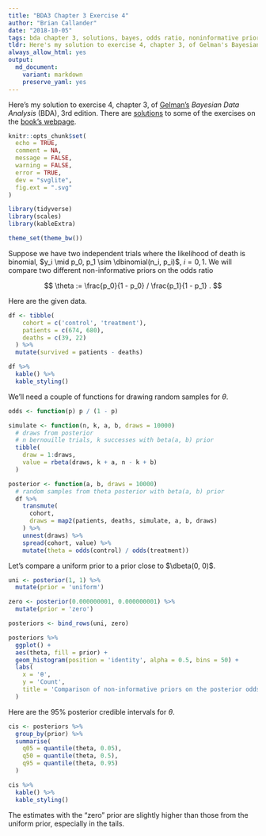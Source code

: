 ```yaml
---
title: "BDA3 Chapter 3 Exercise 4"
author: "Brian Callander"
date: "2018-10-05"
tags: bda chapter 3, solutions, bayes, odds ratio, noninformative priors
tldr: Here's my solution to exercise 4, chapter 3, of Gelman's Bayesian Data Analysis (BDA), 3rd edition.
always_allow_html: yes
output: 
  md_document:
    variant: markdown
    preserve_yaml: yes
---
```


Here's my solution to exercise 4, chapter 3, of [Gelman's](https://andrewgelman.com/) *Bayesian Data Analysis* (BDA), 3rd edition. There are [solutions](http://www.stat.columbia.edu/~gelman/book/solutions.pdf) to some of the exercises on the [book's webpage](http://www.stat.columbia.edu/~gelman/book/).

<!--more-->

<div style="display:none">
  $\DeclareMathOperator{\dbinomial}{Binomial}
   \DeclareMathOperator{\dbern}{Bernoulli}
   \DeclareMathOperator{\dpois}{Poisson}
   \DeclareMathOperator{\dnorm}{Normal}
   \DeclareMathOperator{\dt}{t}
   \DeclareMathOperator{\dcauchy}{Cauchy}
   \DeclareMathOperator{\dexponential}{Exp}
   \DeclareMathOperator{\dgamma}{Gamma}
   \DeclareMathOperator{\dinvgamma}{InvGamma}
   \DeclareMathOperator{\invlogit}{InvLogit}
   \DeclareMathOperator{\logit}{Logit}
   \DeclareMathOperator{\ddirichlet}{Dirichlet}
   \DeclareMathOperator{\dbeta}{Beta}$
</div>

```r
knitr::opts_chunk$set(
  echo = TRUE,
  comment = NA,
  message = FALSE,
  warning = FALSE,
  error = TRUE,
  dev = "svglite",
  fig.ext = ".svg" 
)

library(tidyverse)
library(scales)
library(kableExtra)

theme_set(theme_bw())

```

Suppose we have two independent trials where the likelihood of death is binomial, $y_i \mid p_0, p_1 \sim \dbinomial(n_i, p_i)$, $i = 0, 1$. We will compare two different non-informative priors on the odds ratio

$$
\theta
:=
\frac{p_0}{1 - p_0} / \frac{p_1}{1 - p_1} 
.
$$

Here are the given data.

```r
df <- tibble(
    cohort = c('control', 'treatment'),
    patients = c(674, 680),
    deaths = c(39, 22)
  ) %>% 
  mutate(survived = patients - deaths)
```

```r
df %>% 
  kable() %>% 
  kable_styling()
```

We'll need a couple of functions for drawing random samples for $\theta$.

```r
odds <- function(p) p / (1 - p)

simulate <- function(n, k, a, b, draws = 10000)
  # draws from posterior
  # n bernouille trials, k successes with beta(a, b) prior
  tibble(
    draw = 1:draws, 
    value = rbeta(draws, k + a, n - k + b)
  )

posterior <- function(a, b, draws = 10000)
  # random samples from theta posterior with beta(a, b) prior
  df %>% 
    transmute(
      cohort,
      draws = map2(patients, deaths, simulate, a, b, draws)
    ) %>% 
    unnest(draws) %>% 
    spread(cohort, value) %>% 
    mutate(theta = odds(control) / odds(treatment))
```
  
Let's compare a uniform prior to a prior close to $\dbeta(0, 0)$.

```r
uni <- posterior(1, 1) %>% 
  mutate(prior = 'uniform')

zero <- posterior(0.000000001, 0.000000001) %>% 
  mutate(prior = 'zero')

posteriors <- bind_rows(uni, zero)
```

```r
posteriors %>% 
  ggplot() +
  aes(theta, fill = prior) +
  geom_histogram(position = 'identity', alpha = 0.5, bins = 50) +
  labs(
    x = 'θ',
    y = 'Count',
    title = 'Comparison of non-informative priors on the posterior odds ratio'
  )
```

Here are the 95% posterior credible intervals for $\theta$.

```r
cis <- posteriors %>% 
  group_by(prior) %>% 
  summarise(
    q05 = quantile(theta, 0.05),
    q50 = quantile(theta, 0.5),
    q95 = quantile(theta, 0.95)
  )
```

```r
cis %>% 
  kable() %>% 
  kable_styling()
```

The estimates with the "zero" prior are slightly higher than those from the uniform prior, especially in the tails.

